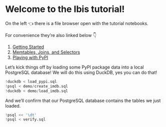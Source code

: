 # Welcome to the Ibis tutorial!

On the left 👈 there is a file browser open with the tutorial notebooks.

For convenience they're also linked below 👇

1. [Getting Started](./01%20-%20Getting%20Started.ipynb)
1. [Memtables, Joins, and Selectors](./02%20-%20Memtables,%20Joins,%20and%20Selectors.ipynb)
1. [Playing with PyPI](./03%20-%20Playing%20with%20PyPI.ipynb)


Let's kick things off by loading some PyPI package data into a local PostgreSQL database!
We will do this using DuckDB, yes you can do that! 

```python
!duckdb < load_pypi.sql
!psql < demo/create_imdb.sql
!duckdb < demo/load_imdb.sql
```

And we'll confirm that our PostgreSQL database contains the tables we just loaded.

```python
!psql << '\dt'
!psql < verify.sql
```
